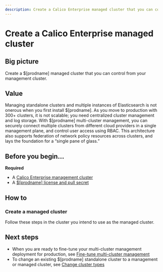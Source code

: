 ```yaml
---
description: Create a Calico Enterprise managed cluster that you can control from you management cluster.
---
```



# Create a Calico Enterprise managed cluster

## Big picture

Create a $[prodname] managed cluster that you can control from your management cluster.

## Value

Managing standalone clusters and multiple instances of Elasticsearch is not onerous when you first install $[prodname].
As you move to production with 300+ clusters, it is not scalable; you need centralized cluster management and log storage.
With $[prodname] multi-cluster management, you can securely connect multiple clusters from different cloud providers
in a single management plane, and control user access using RBAC. This architecture also supports federation of network
policy resources across clusters, and lays the foundation for a “single pane of glass.”

## Before you begin...

**Required**

- A [Calico Enterprise management cluster](create-a-management-cluster.mdx)
- A [$[prodname] license and pull secret](../../../getting-started/install-on-clusters/calico-enterprise.mdx)

## How to

### Create a managed cluster

Follow these steps in the cluster you intend to use as the managed cluster.

<Tabs>
<TabItem label="Kubernetes" value="Kubernetes-0">

<InstallGeneric clusterType='managed' />

</TabItem>
<TabItem label="GKE" value="GKE-1">

<InstallGKE clusterType='managed' />

</TabItem>
<TabItem label="EKS" value="EKS-2">

<InstallEKS clusterType='managed' />

</TabItem>
<TabItem label="AKS" value="AKS-3">

<InstallAKS clusterType='managed' />

</TabItem>
<TabItem label="Openshift" value="Openshift-4">

<InstallOpenShift clusterType='managed' />

</TabItem>

</Tabs>

## Next steps

- When you are ready to fine-tune your multi-cluster management deployment for production, see [Fine-tune multi-cluster management](../../fine-tune-deployment.mdx)
- To change an existing $[prodname] standalone cluster to a management or managed cluster, see [Change cluster types](../../change-cluster-type.mdx)
